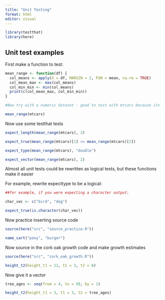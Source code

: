 ```yaml
---
title: "Unit Testing"
format: html
editor: visual
---
```


```r
library(testthat)
library(here)
```

## Unit test examples

First make a function to test:

```r

mean_range <- function(df) {
  col_means <- apply(X = df, MARGIN = 2, FUN = mean, na.rm = TRUE)
  col_mean_max <- max(col_means)
  col_min_min <- min(col_means)
  print(c(col_mean_max, col_min_min))
}

#Now try with a numeric dataset - good to test with mtcars because its in base R

mean_range(mtcars)

```

Now use some testthat tests

```r

expect_length(mean_range(mtcars), 2)

```

```r
expect_true(mean_range(mtcars)[1] >= mean_range(mtcars)[2])
```

```r
expect_type(mean_range(mtcars), "double")
```

```r
expect_vector(mean_range(mtcars), 2)
```

Almost all unit tests could be rewritten as logical tests, but these functions make it easier

For example, rewrite expecttype to be a logical:

```r
##for example, if you were expecting a character output:

char_vec <- c("bird", "dog")

expect_true(is.character(char_vec))

```

Now practice inserting source code

```r
source(here("src", "source_practice.R"))

name_cart("pony", "burger")

```

Now source in the cork oak growth code and make growth estimates

```r
source(here("src", "cork_oak_growth.R"))

height_t2(height_t1 = 12, t1 = 3, t2 = 8)
```

Now give it a vector

```r

tree_ages <- seq(from = 4, to = 50, by = 1)

height_t2(height_t1 = 3, t1 = 3, t2 = tree_ages)

```
















